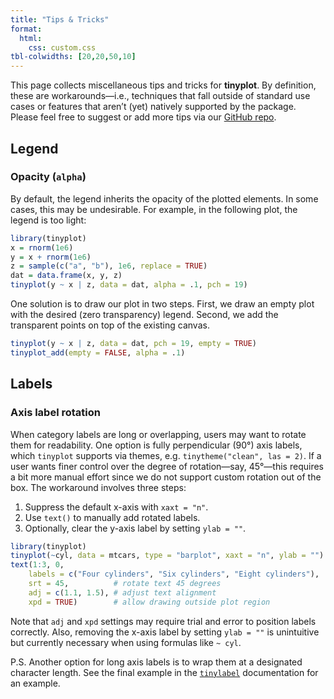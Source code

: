 ```yaml
---
title: "Tips & Tricks"
format:
  html:
    css: custom.css
tbl-colwidths: [20,20,50,10]
---
```


This page collects miscellaneous tips and tricks for **tinyplot**. By
definition, these are workarounds---i.e., techniques that fall outside of
standard use cases or features that aren't (yet) natively supported by the
package. Please feel free to suggest or add more tips via our [GitHub repo](https://github.com/grantmcdermott/tinyplot/issues).

## Legend

### Opacity (`alpha`)

By default, the legend inherits the opacity of the plotted elements. In some
cases, this may be undesirable. For example, in the following plot, the legend
is too light:

```r
library(tinyplot)
x = rnorm(1e6)
y = x + rnorm(1e6)
z = sample(c("a", "b"), 1e6, replace = TRUE)
dat = data.frame(x, y, z)
tinyplot(y ~ x | z, data = dat, alpha = .1, pch = 19)
```

One solution is to draw our plot in two steps. First, we draw an empty plot with
the desired (zero transparency) legend. Second, we add the transparent points on
top of the existing canvas.

```r
tinyplot(y ~ x | z, data = dat, pch = 19, empty = TRUE)
tinyplot_add(empty = FALSE, alpha = .1)
```

## Labels

### Axis label rotation

When category labels are long or overlapping, users may want to rotate them for
readability. One option is fully perpendicular (90°) axis labels, which
`tinyplot` supports via themes, e.g. `tinytheme("clean", las = 2)`. If a user
wants finer control over the degree of rotation---say, 45°---this requires a bit
more manual effort since we do not support custom rotation out of the box. The
workaround involves three steps:

1. Suppress the default x-axis with `xaxt = "n"`.
2. Use `text()` to manually add rotated labels.
3. Optionally, clear the y-axis label by setting `ylab = ""`.

```r
library(tinyplot)
tinyplot(~cyl, data = mtcars, type = "barplot", xaxt = "n", ylab = "")
text(1:3, 0,
    labels = c("Four cylinders", "Six cylinders", "Eight cylinders"),
    srt = 45,          # rotate text 45 degrees
    adj = c(1.1, 1.5), # adjust text alignment
    xpd = TRUE)        # allow drawing outside plot region
```

Note that `adj` and `xpd` settings may require trial and error to position
labels correctly. Also, removing the x-axis label by setting `ylab = ""` is
unintuitive but currently necessary when using formulas like `~ cyl`.

P.S. Another option for long axis labels is to wrap them at a designated
character length. See the final example in the
[`tinylabel`](https://grantmcdermott.com/tinyplot/man/tinylabel.html)
documentation for an example.
